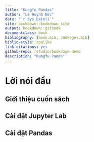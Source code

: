 ```yaml
--- 
title: "Kungfu Pandas"
author: "Lê Huỳnh Đức"
date: "`r Sys.Date()`"
site: bookdown::bookdown_site
output: bookdown::gitbook
documentclass: book
bibliography: [book.bib, packages.bib]
biblio-style: apalike
link-citations: yes
github-repo: rstudio/bookdown-demo
description: "Kungfu Panda"
---
```


# Lời nói đầu {-}
## Giới thiệu cuốn sách {-}
## Cài đặt Jupyter Lab {-}
## Cài đặt Pandas {-}
